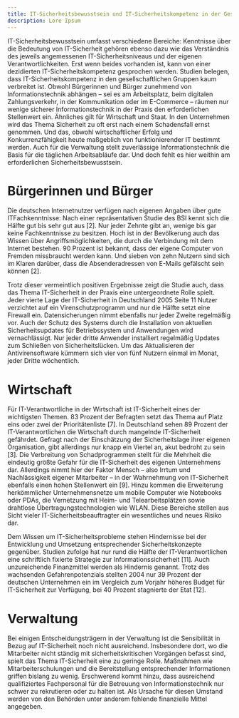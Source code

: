 ```yaml
---
title: IT-Sicherheitsbewusstsein und IT-Sicherheitskompetenz in der Gesellschaft
description: Lore Ipsum
---
```



IT-Sicherheitsbewusstsein umfasst verschiedene Bereiche: Kenntnisse über die
Bedeutung von IT-Sicherheit gehören ebenso dazu wie das Verständnis des jeweils
angemessenen IT-Sicherheitsniveaus und der eigenen Verantwortlichkeiten. Erst
wenn beides vorhanden ist, kann von einer dezidierten IT-Sicherheitskompetenz
gesprochen werden.
Studien belegen, dass IT-Sicherheitskompetenz in den gesellschaftlichen Gruppen
kaum verbreitet ist. Obwohl Bürgerinnen und Bürger zunehmend von Informationstechnik abhängen – sei es am Arbeitsplatz, beim digitalen Zahlungsverkehr, in
der Kommunikation oder im E-Commerce – räumen nur wenige sicherer Informationstechnik in der Praxis den erforderlichen Stellenwert ein. Ähnliches gilt für
Wirtschaft und Staat. In den Unternehmen wird das Thema Sicherheit zu oft erst
nach einem Schadensfall ernst genommen. Und das, obwohl wirtschaftlicher Erfolg
und Konkurrenzfähigkeit heute maßgeblich von funktionierender IT bestimmt
werden. Auch für die Verwaltung stellt zuverlässige Informationstechnik die Basis
für die täglichen Arbeitsabläufe dar. Und doch fehlt es hier weithin am erforderlichen
Sicherheitsbewusstsein.

# Bürgerinnen und Bürger

Die deutschen Internetnutzer verfügen nach eigenen Angaben über gute ITFachkenntnisse: Nach einer repräsentativen Studie des BSI kennt sich die Hälfte
gut bis sehr gut aus [2]. Nur jeder Zehnte gibt an, wenige bis gar keine Fachkenntnisse
zu besitzen. Hoch ist in der Bevölkerung auch das Wissen über Angriffsmöglichkeiten,
die durch die Verbindung mit dem Internet bestehen. 90 Prozent ist bekannt, dass
der eigene Computer von Fremden missbraucht werden kann. Und sieben von
zehn Nutzern sind sich im Klaren darüber, dass die Absenderadressen von E-Mails
gefälscht sein können [2].

<ChartArea chartKey="chart-area" />

Trotz dieser vermeintlich positiven Ergebnisse zeigt die Studie auch, dass das
Thema IT-Sicherheit in der Praxis eine untergeordnete Rolle spielt. Jeder vierte
Lage der IT-Sicherheit in Deutschland 2005 Seite 11
Nutzer verzichtet auf ein Virenschutzprogramm und nur die Hälfte setzt eine
Firewall ein. Datensicherungen nimmt ebenfalls nur jeder Zweite regelmäßig vor.
Auch der Schutz des Systems durch die Installation von aktuellen Sicherheitsupdates
für Betriebssystem und Anwendungen wird vernachlässigt. Nur jeder dritte Anwender installiert regelmäßig Updates zum Schließen von Sicherheitslücken. Um das
Aktualisieren der Antivirensoftware kümmern sich vier von fünf Nutzern einmal
im Monat, jeder Dritte wöchentlich.

# Wirtschaft

Für IT-Verantwortliche in der Wirtschaft ist IT-Sicherheit eines der wichtigsten
Themen. 83 Prozent der Befragten setzt das Thema auf Platz eins oder zwei der
Prioritätenliste [7].
In Deutschland sehen 89 Prozent der IT-Verantwortlichen die Wirtschaft durch
mangelnde IT-Sicherheit gefährdet. Gefragt nach der Einschätzung der Sicherheitslage
ihrer eigenen Organisation, gibt allerdings nur knapp ein Viertel an, akut bedroht
zu sein [3]. Die Verbreitung von Schadprogrammen stellt für die Mehrheit die
eindeutig größte Gefahr für die IT-Sicherheit des eigenen Unternehmens dar.
Allerdings nimmt hier der Faktor Mensch – also Irrtum und Nachlässigkeit eigener
Mitarbeiter – in der Wahrnehmung von IT-Sicherheit ebenfalls einen hohen Stellenwert ein [9]. Hinzu kommen die Erweiterung herkömmlicher Unternehmensnetze
um mobile Computer wie Notebooks oder PDAs, die Vernetzung mit Heim- und
Telearbeitsplätzen sowie drahtlose Übertragungstechnologien wie WLAN. Diese
Bereiche stellen aus Sicht vieler IT-Sicherheitsbeauftragter ein wesentliches und
neues Risiko dar.

<ChartBar chartKey="chart-bar" />

Dem Wissen um IT-Sicherheitsprobleme stehen Hindernisse bei der Entwicklung
und Umsetzung entsprechender Sicherheitskonzepte gegenüber. Studien zufolge
hat nur rund die Hälfte der IT-Verantwortlichen eine schriftlich fixierte Strategie
zur Informationssicherheit [11]. Auch unzureichende Finanzmittel werden als
Hindernis genannt. Trotz des wachsenden Gefahrenpotenzials stellten 2004 nur
39 Prozent der deutschen Unternehmen ein im Vergleich zum Vorjahr höheres
Budget für IT-Sicherheit zur Verfügung, bei 40 Prozent stagnierte der Etat [12].

# Verwaltung

Bei einigen Entscheidungsträgern in der Verwaltung ist die Sensibilität in Bezug
auf IT-Sicherheit noch nicht ausreichend. Insbesondere dort, wo die Mitarbeiter
nicht ständig mit sicherheitskritischen Vorgängen befasst sind, spielt das Thema
IT-Sicherheit eine zu geringe Rolle. Maßnahmen wie Mitarbeiterschulungen und
die Bereitstellung entsprechender Informationen griffen bislang zu wenig.
Erschwerend kommt hinzu, dass ausreichend qualifiziertes Fachpersonal für die
Betreuung von Informationstechnik nur schwer zu rekrutieren oder zu halten ist.
Als Ursache für diesen Umstand werden von den Behörden unter anderem fehlende
finanzielle Mittel angegeben.

<ChartPie chartKey="chart-pie" />
